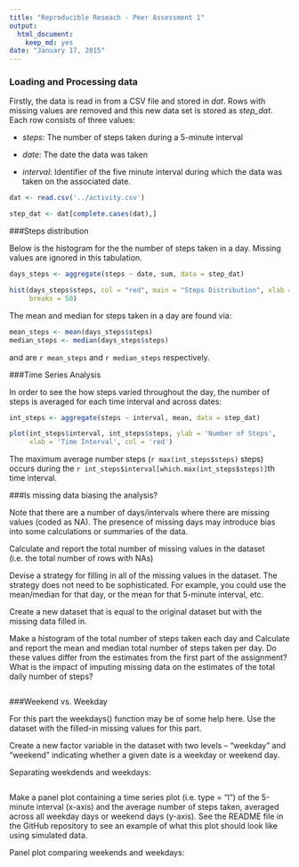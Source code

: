 ```yaml
---
title: "Reproducible Reseach - Peer Assessment 1"
output:
  html_document:
    keep_md: yes
date: "January 17, 2015"
---
```


### Loading and Processing data

Firstly, the data is read in from a CSV file and stored in *dat*.  Rows with missing values are removed and this new data set is stored as *step_dat*.  Each row consists of three values:

- *steps*: The number of steps taken during a 5-minute interval

- *date*: The date the data was taken

- *interval*: Identifier of the five minute interval during which the data was taken on the associated date.

```r
dat <- read.csv('../activity.csv')

step_dat <- dat[complete.cases(dat),]

```

###Steps distribution

Below is the histogram for the the number of steps taken in a day.  Missing values are ignored in this tabulation.

```r
days_steps <- aggregate(steps ~ date, sum, data = step_dat)

hist(days_steps$steps, col = "red", main = "Steps Distribution", xlab = "# of Steps",
     breaks = 50)

```

The mean and median for steps taken in a day are found via:
```r
mean_steps <- mean(days_steps$steps)
median_steps <- median(days_steps$steps)
```
and are `r mean_steps` and `r median_steps` respectively.

###Time Series Analysis

In order to see the how steps varied throughout the day, the number of steps is averaged for each time interval and across dates:


```r
int_steps <- aggregate(steps ~ interval, mean, data = step_dat)

plot(int_steps$interval, int_steps$steps, ylab = 'Number of Steps', 
     xlab = 'Time Interval', col = 'red')

```

The maximum average number steps (`r max(int_steps$steps)` steps) occurs during the `r int_steps$interval[which.max(int_steps$steps)]`th time interval.

###Is missing data biasing the analysis?

Note that there are a number of days/intervals where there are missing values (coded as NA). The presence of missing days may introduce bias into some calculations or summaries of the data.

Calculate and report the total number of missing values in the dataset (i.e. the total number of rows with NAs)

Devise a strategy for filling in all of the missing values in the dataset. The strategy does not need to be sophisticated. For example, you could use the mean/median for that day, or the mean for that 5-minute interval, etc.

Create a new dataset that is equal to the original dataset but with the missing data filled in.

Make a histogram of the total number of steps taken each day and Calculate and report the mean and median total number of steps taken per day. Do these values differ from the estimates from the first part of the assignment? What is the impact of imputing missing data on the estimates of the total daily number of steps?

```r
```

###Weekend vs. Weekday

For this part the weekdays() function may be of some help here. Use the dataset with the filled-in missing values for this part.

Create a new factor variable in the dataset with two levels – “weekday” and “weekend” indicating whether a given date is a weekday or weekend day.

Separating weekdends and weekdays:
```r
```

Make a panel plot containing a time series plot (i.e. type = "l") of the 5-minute interval (x-axis) and the average number of steps taken, averaged across all weekday days or weekend days (y-axis). See the README file in the GitHub repository to see an example of what this plot should look like using simulated data.

Panel plot comparing weekends and weekdays:
```r
```




